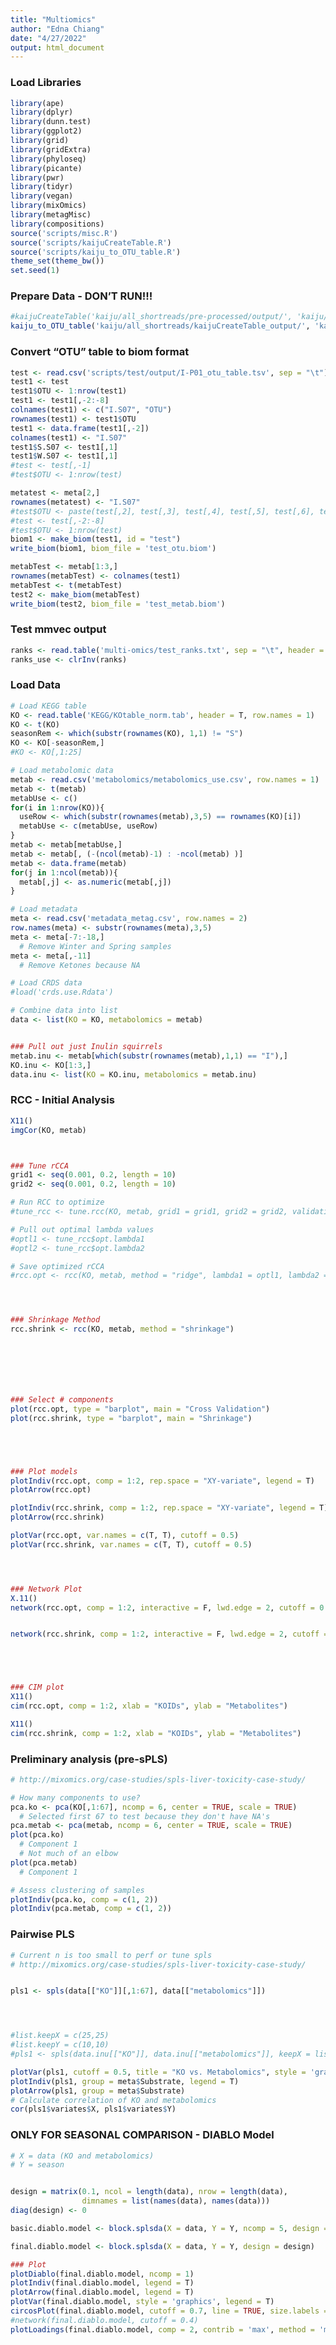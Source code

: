 ```yaml
---
title: "Multiomics"
author: "Edna Chiang"
date: "4/27/2022"
output: html_document
---
```


### Load Libraries
```r
library(ape)
library(dplyr)
library(dunn.test)
library(ggplot2)
library(grid)
library(gridExtra)
library(phyloseq)
library(picante)
library(pwr)
library(tidyr)
library(vegan)
library(mixOmics)
library(metagMisc)
library(compositions)
source('scripts/misc.R')
source('scripts/kaijuCreateTable.R')
source('scripts/kaiju_to_OTU_table.R')
theme_set(theme_bw())
set.seed(1)
```

### Prepare Data - DON'T RUN!!!
```r
#kaijuCreateTable('kaiju/all_shortreads/pre-processed/output/', 'kaiju/all_shortreads/kaijuCreateTable_output/')
kaiju_to_OTU_table('kaiju/all_shortreads/kaijuCreateTable_output/', 'kaiju/all_shortreads/kaiju_to_OTU_table_output/')
```

### Convert "OTU" table to biom format
```r
test <- read.csv('scripts/test/output/I-P01_otu_table.tsv', sep = "\t")
test1 <- test
test1$OTU <- 1:nrow(test1)
test1 <- test1[,-2:-8]
colnames(test1) <- c("I.S07", "OTU")
rownames(test1) <- test1$OTU
test1 <- data.frame(test1[,-2])
colnames(test1) <- "I.S07"
test1$S.S07 <- test1[,1]
test1$W.S07 <- test1[,1]
#test <- test[,-1]
#test$OTU <- 1:nrow(test)

metatest <- meta[2,]
rownames(metatest) <- "I.S07"
#test$OTU <- paste(test[,2], test[,3], test[,4], test[,5], test[,6], test[,7], test[,8])
#test <- test[,-2:-8]
#test$OTU <- 1:nrow(test)
biom1 <- make_biom(test1, id = "test")
write_biom(biom1, biom_file = 'test_otu.biom')

metabTest <- metab[1:3,]
rownames(metabTest) <- colnames(test1)
metabTest <- t(metabTest)
test2 <- make_biom(metabTest)
write_biom(test2, biom_file = 'test_metab.biom')
```

### Test mmvec output
```r
ranks <- read.table('multi-omics/test_ranks.txt', sep = "\t", header = T, row.names = 1)
ranks_use <- clrInv(ranks)
```


### Load Data
```r
# Load KEGG table
KO <- read.table('KEGG/KOtable_norm.tab', header = T, row.names = 1)
KO <- t(KO)
seasonRem <- which(substr(rownames(KO), 1,1) != "S")
KO <- KO[-seasonRem,]
#KO <- KO[,1:25]

# Load metabolomic data
metab <- read.csv('metabolomics/metabolomics_use.csv', row.names = 1)
metab <- t(metab)
metabUse <- c()
for(i in 1:nrow(KO)){
  useRow <- which(substr(rownames(metab),3,5) == rownames(KO)[i])
  metabUse <- c(metabUse, useRow)
}
metab <- metab[metabUse,]
metab <- metab[, (-(ncol(metab)-1) : -ncol(metab) )]
metab <- data.frame(metab)
for(j in 1:ncol(metab)){
  metab[,j] <- as.numeric(metab[,j])
}

# Load metadata
meta <- read.csv('metadata_metag.csv', row.names = 2)
row.names(meta) <- substr(rownames(meta),3,5)
meta <- meta[-7:-18,]
  # Remove Winter and Spring samples
meta <- meta[,-11]
  # Remove Ketones because NA

# Load CRDS data
#load('crds.use.Rdata')

# Combine data into list
data <- list(KO = KO, metabolomics = metab)


### Pull out just Inulin squirrels
metab.inu <- metab[which(substr(rownames(metab),1,1) == "I"),]
KO.inu <- KO[1:3,]
data.inu <- list(KO = KO.inu, metabolomics = metab.inu)


```

### RCC - Initial Analysis
```r
X11()
imgCor(KO, metab)



### Tune rCCA
grid1 <- seq(0.001, 0.2, length = 10) 
grid2 <- seq(0.001, 0.2, length = 10)

# Run RCC to optimize
#tune_rcc <- tune.rcc(KO, metab, grid1 = grid1, grid2 = grid2, validation = "loo")

# Pull out optimal lambda values
#optl1 <- tune_rcc$opt.lambda1
#optl2 <- tune_rcc$opt.lambda2

# Save optimized rCCA
#rcc.opt <- rcc(KO, metab, method = "ridge", lambda1 = optl1, lambda2 = optl2)




### Shrinkage Method
rcc.shrink <- rcc(KO, metab, method = "shrinkage")







### Select # components
plot(rcc.opt, type = "barplot", main = "Cross Validation")
plot(rcc.shrink, type = "barplot", main = "Shrinkage")





### Plot models
plotIndiv(rcc.opt, comp = 1:2, rep.space = "XY-variate", legend = T)
plotArrow(rcc.opt)

plotIndiv(rcc.shrink, comp = 1:2, rep.space = "XY-variate", legend = T)
plotArrow(rcc.shrink)

plotVar(rcc.opt, var.names = c(T, T), cutoff = 0.5)
plotVar(rcc.shrink, var.names = c(T, T), cutoff = 0.5)




### Network Plot
X.11()
network(rcc.opt, comp = 1:2, interactive = F, lwd.edge = 2, cutoff = 0.5)


network(rcc.shrink, comp = 1:2, interactive = F, lwd.edge = 2, cutoff = 0.5)





### CIM plot
X11()
cim(rcc.opt, comp = 1:2, xlab = "KOIDs", ylab = "Metabolites")

X11()
cim(rcc.shrink, comp = 1:2, xlab = "KOIDs", ylab = "Metabolites")

```


### Preliminary analysis (pre-sPLS)
```r
# http://mixomics.org/case-studies/spls-liver-toxicity-case-study/

# How many components to use?
pca.ko <- pca(KO[,1:67], ncomp = 6, center = TRUE, scale = TRUE)
  # Selected first 67 to test because they don't have NA's
pca.metab <- pca(metab, ncomp = 6, center = TRUE, scale = TRUE)
plot(pca.ko)
  # Component 1
  # Not much of an elbow
plot(pca.metab)
  # Component 1

# Assess clustering of samples
plotIndiv(pca.ko, comp = c(1, 2))
plotIndiv(pca.metab, comp = c(1, 2))

```
### Pairwise PLS
```r
# Current n is too small to perf or tune spls
# http://mixomics.org/case-studies/spls-liver-toxicity-case-study/


pls1 <- spls(data[["KO"]][,1:67], data[["metabolomics"]])




#list.keepX = c(25,25)
#list.keepY = c(10,10)
#pls1 <- spls(data.inu[["KO"]], data.inu[["metabolomics"]], keepX = list.keepX, keepY = list.keepY)

plotVar(pls1, cutoff = 0.5, title = "KO vs. Metabolomics", style = 'graphics')
plotIndiv(pls1, group = meta$Substrate, legend = T)
plotArrow(pls1, group = meta$Substrate)
# Calculate correlation of KO and metabolomics
cor(pls1$variates$X, pls1$variates$Y)
```

### ONLY FOR SEASONAL COMPARISON - DIABLO Model
```r
# X = data (KO and metabolomics)
# Y = season


design = matrix(0.1, ncol = length(data), nrow = length(data),
                dimnames = list(names(data), names(data)))
diag(design) <- 0

basic.diablo.model <- block.splsda(X = data, Y = Y, ncomp = 5, design = design)

final.diablo.model <- block.splsda(X = data, Y = Y, design = design)

### Plot
plotDiablo(final.diablo.model, ncomp = 1)
plotIndiv(final.diablo.model, legend = T)
plotArrow(final.diablo.model, legend = T)
plotVar(final.diablo.model, style = 'graphics', legend = T)
circosPlot(final.diablo.model, cutoff = 0.7, line = TRUE, size.labels = 2)
#network(final.diablo.model, cutoff = 0.4)
plotLoadings(final.diablo.model, comp = 2, contrib = 'max', method = 'median')
```
